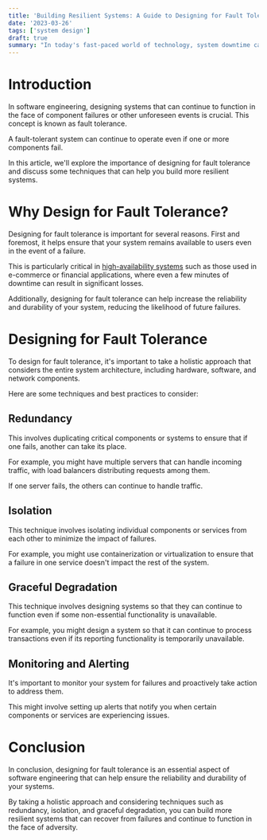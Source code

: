 ```yaml
---
title: 'Building Resilient Systems: A Guide to Designing for Fault Tolerance'
date: '2023-03-26'
tags: ['system design']
draft: true
summary: "In today's fast-paced world of technology, system downtime can result in significant financial losses and damaged reputations. As such, designing systems with fault tolerance in mind has become an essential aspect of software engineering. In this article, we'll discuss what fault tolerance is, why it's important, and how to design systems that can recover from failure. We'll explore different fault tolerance techniques, such as redundancy, isolation, and graceful degradation, and provide examples of how they can be implemented in practice."
---
```


# Introduction

In software engineering, designing systems that can continue to function in the face of component failures or other unforeseen events is crucial. This concept is known as fault tolerance.

A fault-tolerant system can continue to operate even if one or more components fail.

In this article, we'll explore the importance of designing for fault tolerance and discuss some techniques that can help you build more resilient systems.

# Why Design for Fault Tolerance?

Designing for fault tolerance is important for several reasons. First and foremost, it helps ensure that your system remains available to users even in the event of a failure.

This is particularly critical in [high-availability systems](/blog/designing-for-high-availability-ensuring-uninterrupted-access-to-your-system/) such as those used in e-commerce or financial applications, where even a few minutes of downtime can result in significant losses.

Additionally, designing for fault tolerance can help increase the reliability and durability of your system, reducing the likelihood of future failures.

# Designing for Fault Tolerance

To design for fault tolerance, it's important to take a holistic approach that considers the entire system architecture, including hardware, software, and network components.

Here are some techniques and best practices to consider:

## Redundancy

This involves duplicating critical components or systems to ensure that if one fails, another can take its place.

For example, you might have multiple servers that can handle incoming traffic, with load balancers distributing requests among them.

If one server fails, the others can continue to handle traffic.

## Isolation

This technique involves isolating individual components or services from each other to minimize the impact of failures.

For example, you might use containerization or virtualization to ensure that a failure in one service doesn't impact the rest of the system.

## Graceful Degradation

This technique involves designing systems so that they can continue to function even if some non-essential functionality is unavailable.

For example, you might design a system so that it can continue to process transactions even if its reporting functionality is temporarily unavailable.

## Monitoring and Alerting

It's important to monitor your system for failures and proactively take action to address them.

This might involve setting up alerts that notify you when certain components or services are experiencing issues.

# Conclusion

In conclusion, designing for fault tolerance is an essential aspect of software engineering that can help ensure the reliability and durability of your systems.

By taking a holistic approach and considering techniques such as redundancy, isolation, and graceful degradation, you can build more resilient systems that can recover from failures and continue to function in the face of adversity.
